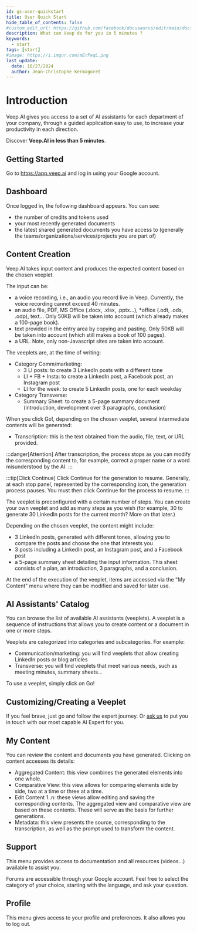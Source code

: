 ```yaml
---
id: gs-user-quickstart
title: User Quick Start
hide_table_of_contents: false
#custom_edit_url: https://github.com/facebook/docusaurus/edit/main/docs/api-doc-markdown.md
description: What can Veep do for you in 5 minutes ?
keywords:
  - start
tags: [start]
#image: https://i.imgur.com/mErPwqL.png
last_update:
  date: 10/27/2024
  author: Jean-Christophe Kermagoret
---
```


# Introduction

Veep.AI gives you access to a set of AI assistants for each department of your company, through a guided application easy to use, to increase your productivity in each direction.

Discover **Veep.AI in less than 5 minutes**.

## Getting Started

Go to https://app.veep.ai and log in using your Google account.

## Dashboard

Once logged in, the following dashboard appears. You can see:
* the number of credits and tokens used
* your most recently generated documents
* the latest shared generated documents you have access to (generally the teams/organizations/services/projects you are part of)

## Content Creation

Veep.AI takes input content and produces the expected content based on the chosen veeplet.

The input can be:
* a voice recording, i.e., an audio you record live in Veep. Currently, the voice recording cannot exceed 40 minutes.
* an audio file, PDF, MS Office (.docx, .xlsx, .pptx…), *office (.odt, .ods, .odp), text… Only 50KB will be taken into account (which already makes a 100-page book).
* text provided in the entry area by copying and pasting. Only 50KB will be taken into account (which still makes a book of 100 pages).
* a URL. Note, only non-Javascript sites are taken into account.

The veeplets are, at the time of writing:
* Category Comm/marketing:
  * 3 LI posts: to create 3 LinkedIn posts with a different tone
  * LI + FB + Insta: to create a LinkedIn post, a Facebook post, an Instagram post
  * LI for the week: to create 5 LinkedIn posts, one for each weekday
* Category Transverse:
  * Summary Sheet: to create a 5-page summary document (introduction, development over 3 paragraphs, conclusion)

When you click Go!, depending on the chosen veeplet, several intermediate contents will be generated:
* Transcription: this is the text obtained from the audio, file, text, or URL provided.

:::danger[Attention]
After transcription, the process stops as you can modify the corresponding content to, for example, correct a proper name or a word misunderstood by the AI.
:::

:::tip[Click Continue]
Click Continue for the generation to resume. Generally, at each stop panel, represented by the corresponding icon, the generation process pauses. You must then click Continue for the process to resume.
:::

The veeplet is preconfigured with a certain number of steps. You can create your own veeplet and add as many steps as you wish (for example, 30 to generate 30 LinkedIn posts for the current month? More on that later.)

Depending on the chosen veeplet, the content might include:
* 3 LinkedIn posts, generated with different tones, allowing you to compare the posts and choose the one that interests you
* 3 posts including a LinkedIn post, an Instagram post, and a Facebook post
* a 5-page summary sheet detailing the input information. This sheet consists of a plan, an introduction, 3 paragraphs, and a conclusion.

At the end of the execution of the veeplet, items are accessed via the "My Content" menu where they can be modified and saved for later use.

## AI Assistants' Catalog

You can browse the list of available AI assistants (veeplets). A veeplet is a sequence of instructions that allows you to create content or a document in one or more steps.

Veeplets are categorized into categories and subcategories. For example:
* Communication/marketing: you will find veeplets that allow creating LinkedIn posts or blog articles
* Transverse: you will find veeplets that meet various needs, such as meeting minutes, summary sheets...

To use a veeplet, simply click on Go!

## Customizing/Creating a Veeplet

If you feel brave, just go and follow the expert journey. Or <a href="contact\@veep.ai">ask us</a> to put you in touch with our most capable AI Expert for you.

## My Content

You can review the content and documents you have generated. Clicking on content accesses its details:
* Aggregated Content: this view combines the generated elements into one whole.
* Comparative View: this view allows for comparing elements side by side, two at a time or three at a time.
* Edit Content 1..n: these views allow editing and saving the corresponding contents. The aggregated view and comparative view are based on these contents. These will serve as the basis for further generations.
* Metadata: this view presents the source, corresponding to the transcription, as well as the prompt used to transform the content.

## Support

This menu provides access to documentation and all resources (videos…) available to assist you.

Forums are accessible through your Google account. Feel free to select the category of your choice, starting with the language, and ask your question.

## Profile

This menu gives access to your profile and preferences. It also allows you to log out.
